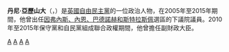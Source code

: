 {{noteTA
|G1=PoliticiansUK
|T=zh-hk:艾德禮 (自由民主黨);
|1=zh-cn:卡梅伦;zh:卡梅倫;zh-hk:甘民樂;zh-tw:卡麥隆;
}}
{{blpunsourced|time=2015-05-16T02:26:06+00:00}}
{{expand|time=2015-05-16T02:26:06+00:00}}
{{Infobox Officeholder
|name             = 艾德禮爵士 <small>閣下<br/>The Rt Hon. Sir Danny Alexander
|image            = File:Danny Alexander at Glasgow 2014.jpg
|caption = 2014年艾德禮在[[格拉斯哥|格拉斯哥]][[克萊德大廳|克萊德大廳]]代表[[自由民主黨_(英國)|自由民主黨]]發言
|office1          = [[自由民主黨前座議員團隊|自由民主黨發言人]]
|term_start1      = 2015年1月7日
|term_end1        = 2015年5月11日
|leader1          = [[尼克·克萊格|郭力]]
|predecessor1     = [[祈維信|祈維信]] (2010){{Ref label|aaa|a}}
|successor1       = Baroness Kramer
|office2          = [[蘇格蘭事務大臣|蘇格蘭事務大臣]]
|primeminister2   = [[卡梅倫|卡梅倫]]
|term_start2      = 2010年5月12日
|term_end2        = 2010年5月29日
|predecessor2     = [[吉姆·默菲|吉姆·默菲]]
|successor2       = Michael Moore
|office3          = [[英國國會|英國國會]][[因弗內斯、內恩、巴德諾赫和斯特拉斯佩_(英國國會選區)|因弗內斯、內恩、巴德諾赫和斯特拉斯佩選區]][[國會議員|區議員]]
|term_start3      = 2005年5月5日
|term_end3        = 2015年3月30日
|predecessor3     = 職位建立
|successor3       = [[德魯·亨德利|德魯·亨德利]]
|birth_date       = {{birth date and age|1972|5|15|df=y}}
|birth_place      = {{UK}}[[蘇格蘭|蘇格蘭]][[愛丁堡|愛丁堡]]
|party            = [[自由民主黨_(英國)|自由民主黨]]
|spouse           = Rebecca Hoar {{small|（2005年至今）}}
|children         = 2
|alma_mater       = [[牛津大學聖安妮學院|牛津大學聖安妮學院]]
|website          = [https://web.archive.org/web/20060202002147/http://www.dannyalexander.org.uk/ 官方網站]
}}
'''丹尼·亞歷山大'''（'''{{lang-en|Danny Alexander}}'''，{{bd|1972年|5月15日}}）是[[英國|英國]][[自由民主黨_(英國)|自由民主黨]]的一位政治人物，在2005年至2015年期間，他曾出任[[因弗內斯、內恩、巴德諾赫和斯特拉斯佩_(英國國會選區)|因弗內斯、內恩、巴德諾赫和斯特拉斯佩]]選區的下議院議員。2010年至2015年保守黨和自民黨組成聯合政權期間，他曾擔任副財政大臣。
{{Authority control}}
[[Category:英國政治人物|A]]
[[Category:英国自由民主党党员|A]]
[[Category:蘇格蘭事務大臣|A]]
[[Category:牛津大學聖安妮學院校友|A]]